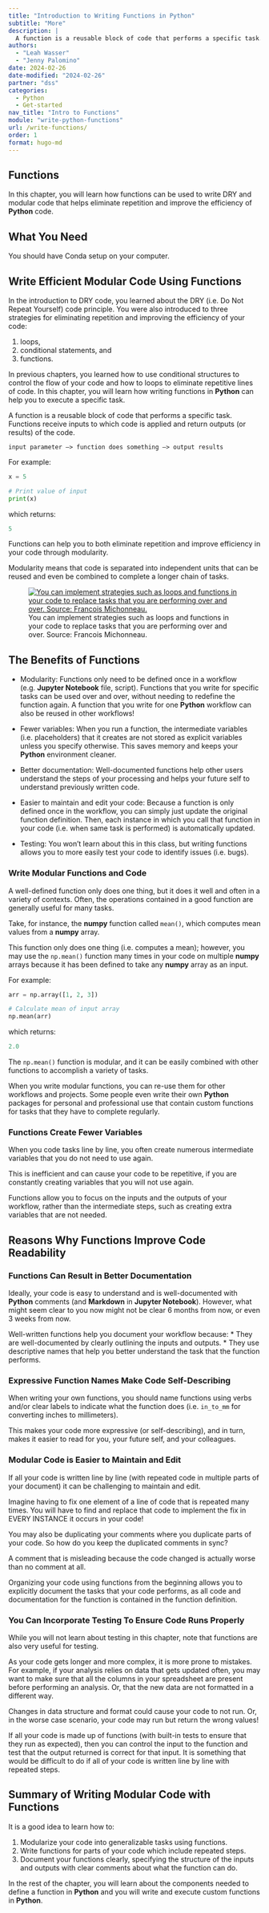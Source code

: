 ```yaml
---
title: "Introduction to Writing Functions in Python"
subtitle: "More"
description: | 
  A function is a reusable block of code that performs a specific task. Learn how functions can be used to write efficient and DRY (Do Not Repeat Yourself), code in Python.
authors: 
  - "Leah Wasser"
  - "Jenny Palomino"
date: 2024-02-26
date-modified: "2024-02-26"
partner: "dss"
categories:
  - Python
  - Get-started
nav_title: "Intro to Functions"
module: "write-python-functions"
url: /write-functions/
order: 1
format: hugo-md
---
```


```{=markdown}
{{< toc >}}
```

```{=markdown}
{{< noticeowl "learn" >}}

After completing this chapter, you will be able to:

* Explain how using functions help you to write DRY (Don't Repeat Yourself) code in **Python**.
* Describe the components needed to define a function in **Python**.
* Write and execute a custom function in **Python**.
* Write nested functions (functions inside of other functions) in **Python**. 

<i class="fa fa-check-square-o fa-2" aria-hidden="true"></i> **What You Need**

Before you start this lesson, be sure that you have a computer with internet access.

{{{< /noticeowl >}}}
```

## <i class="fa fa-ship" aria-hidden="true"></i> Functions

In this chapter, you will learn how functions can be used to write DRY and modular code that helps eliminate repetition and improve the efficiency of **Python** code.


## <i class="fa fa-check-square-o fa-2" aria-hidden="true"></i> What You Need

You should have Conda setup on your computer.


## Write Efficient Modular Code Using Functions

In the introduction to DRY code, you learned about the DRY (i.e. Do Not Repeat Yourself) code principle. You were also introduced to three strategies for eliminating repetition and improving the efficiency of your code: 

1. loops, 
2. conditional statements, and 
3. functions. 

In previous chapters, you learned how to use conditional structures to control the flow of your code and how to loops to eliminate repetitive lines of code. In this chapter, you will learn how writing functions in **Python** can help you to execute a specific task.

A function is a reusable block of code that performs a specific task. Functions receive inputs to which code is applied and return outputs (or results) of the code. 

`input parameter –> function does something –> output results`

For example:

```python
x = 5

# Print value of input
print(x)
```

which returns:

```python
5

```

Functions can help you to both eliminate repetition and improve efficiency in your code through modularity. 

Modularity means that code is separated into independent units that can be reused and even be combined to complete a longer chain of tasks. 


<figure>
 <a href="{{ site.url }}/images/earth-analytics/clean-code/write-functions-for-all-things.png">
 <img src="{{ site.url }}/images/earth-analytics/clean-code/write-functions-for-all-things.png" alt="You can implement strategies such as loops and functions in your code to replace tasks that you are performing over and over. Source: Francois Michonneau."></a>
 <figcaption> You can implement strategies such as loops and functions in your code to replace tasks that you are performing over and over. Source: Francois Michonneau.
 </figcaption>
</figure>


## The Benefits of Functions

* Modularity: Functions only need to be defined once in a workflow (e.g. **Jupyter Notebook** file, script). Functions that you write for specific tasks can be used over and over, without needing to redefine the function again. A function that you write for one **Python** workflow can also be reused in other workflows!

* Fewer variables: When you run a function, the intermediate variables (i.e. placeholders) that it creates are not stored as explicit variables unless you specify otherwise. This saves memory and keeps your **Python** environment cleaner. 

* Better documentation: Well-documented functions help other users understand the steps of your processing and helps your future self to understand previously written code.

* Easier to maintain and edit your code: Because a function is only defined once in the workflow, you can simply just update the original function definition. Then, each instance in which you call that function in your code (i.e. when same task is performed) is automatically updated.

* Testing: You won’t learn about this in this class, but writing functions allows you to more easily test your code to identify issues (i.e. bugs).


### Write Modular Functions and Code

A well-defined function only does one thing, but it does it well and often in a variety of contexts. Often, the operations contained in a good function are generally useful for many tasks. 

Take, for instance, the **numpy** function called `mean()`, which computes mean values from a **numpy** array.

This function only does one thing (i.e. computes a mean); however, you may use the `np.mean()` function many times in your code on multiple **numpy** arrays because it has been defined to take any **numpy** array as an input. 

For example:

```python
arr = np.array([1, 2, 3])

# Calculate mean of input array
np.mean(arr)
```

which returns:

```python
2.0

```

The `np.mean()` function is modular, and it can be easily combined with other functions to accomplish a variety of tasks.

When you write modular functions, you can re-use them for other workflows and projects. Some people even write their own **Python** packages for personal and professional use that contain custom functions for tasks that they have to complete regularly.


### Functions Create Fewer Variables

When you code tasks line by line, you often create numerous intermediate variables that you do not need to use again. 

This is inefficient and can cause your code to be repetitive, if you are constantly creating variables that you will not use again. 

Functions allow you to focus on the inputs and the outputs of your workflow, rather than the intermediate steps, such as creating extra variables that are not needed.


## Reasons Why Functions Improve Code Readability

### Functions Can Result in Better Documentation

Ideally, your code is easy to understand and is well-documented with **Python** comments (and **Markdown** in **Jupyter Notebook**). However, what might seem clear to you now might not be clear 6 months from now, or even 3 weeks from now.

Well-written functions help you document your workflow because:
* They are well-documented by clearly outlining the inputs and outputs.
* They use descriptive names that help you better understand the task that the function performs.


### Expressive Function Names Make Code Self-Describing

When writing your own functions, you should name functions using verbs and/or clear labels to indicate what the function does (i.e. `in_to_mm` for converting inches to millimeters). 

This makes your code more expressive (or self-describing), and in turn, makes it easier to read for you, your future self, and your colleagues.


### Modular Code is Easier to Maintain and Edit

If all your code is written line by line (with repeated code in multiple parts of your document) it can be challenging to maintain and edit.

Imagine having to fix one element of a line of code that is repeated many times. You will have to find and replace that code to implement the fix in EVERY INSTANCE it occurs in your code!

You may also be duplicating your comments where you duplicate parts of your code. So how do you keep the duplicated comments in sync? 

A comment that is misleading because the code changed is actually worse than no comment at all.

Organizing your code using functions from the beginning allows you to explicitly document the tasks that your code performs, as all code and documentation for the function is contained in the function definition.


### You Can Incorporate Testing To Ensure Code Runs Properly

While you will not learn about testing in this chapter, note that functions are also very useful for testing. 

As your code gets longer and more complex, it is more prone to mistakes. For example, if your analysis relies on data that gets updated often, you may want to make sure that all the columns in your spreadsheet are present before performing an analysis. Or, that the new data are not formatted in a different way.

Changes in data structure and format could cause your code to not run. Or, in the worse case scenario, your code may run but return the wrong values!

If all your code is made up of functions (with built-in tests to ensure that they run as expected), then you can control the input to the function and test that the output returned is correct for that input. It is something that would be difficult to do if all of your code is written line by line with repeated steps.


## Summary of Writing Modular Code with Functions

It is a good idea to learn how to:

1. Modularize your code into generalizable tasks using functions.
2. Write functions for parts of your code which include repeated steps.
3. Document your functions clearly, specifying the structure of the inputs and outputs with clear comments about what the function can do.

In the rest of the chapter, you will learn about the components needed to define a function in **Python** and you will write and execute custom functions in **Python**.
<!-- #endregion -->
